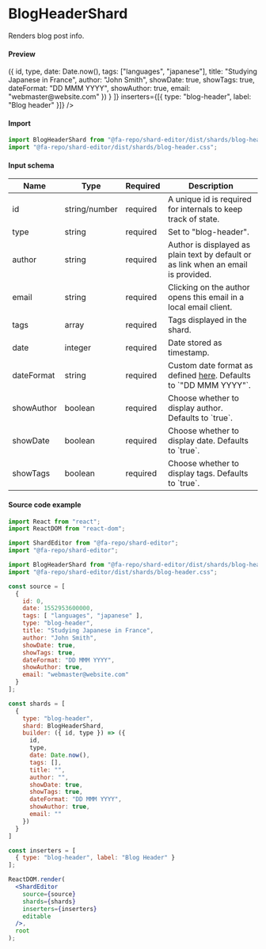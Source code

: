 
# BlogHeaderShard
Renders blog post info.

#### Preview

<CodeSampleShard className="markdown-shard-code-example">
  <ShardEditor
    editable
    source={[
      {
        id: 0,
        date: 1552953600000,
        tags: ["languages", "japanese"],
        type: "blog-header",
        title: "Studying Japanese in France",
        author: "John Smith",
        showDate: true,
        showTags: true,
        dateFormat: "DD MMM YYYY",
        showAuthor: true,
        email: "webmaster@website.com"
      }
    ]}
    shards={[
      {
        type: "blog-header",
        shard: BlogHeaderShard,
        builder: ({ id, type }) => ({
          id,
          type,
          date: Date.now(),
          tags: ["languages", "japanese"],
          title: "Studying Japanese in France",
          author: "John Smith",
          showDate: true,
          showTags: true,
          dateFormat: "DD MMM YYYY",
          showAuthor: true,
          email: "webmaster@website.com"
        })
      }
    ]}
    inserters={[{ type: "blog-header", label: "Blog header" }]}
  />
</CodeSampleShard>

#### Import
```jsx
import BlogHeaderShard from "@fa-repo/shard-editor/dist/shards/blog-header";
import "@fa-repo/shard-editor/dist/shards/blog-header.css";
```

#### Input schema

| Name       | Type    | Required | Description                                    |
|------------|---------|----------|------------------------------------------------|
| id         | string/number | required | A unique id is required for internals to keep track of state.  |
| type	     | string	 | required	| Set to "blog-header".           |
| author	   | string	 | required	| Author is displayed as plain text by default or as link when an email is provided. |
| email	     | string	 | required	| Clicking on the author opens this email in a local email client. |
| tags       | array	 | required	| Tags displayed in the shard.                    |
| date       | integer | required	| Date stored as timestamp.           |
| dateFormat | string	 | required	| Custom date format as defined [here](https://date-fns.org/v1.30.1/docs/format). Defaults to \`"DD MMM YYYY"\`.  |
| showAuthor | boolean | required	| Choose whether to display author. Defaults to \`true\`.           |
| showDate   | boolean | required	| Choose whether to display date. Defaults to \`true\`.               |
| showTags   | boolean | required	| Choose whether to display tags. Defaults to \`true\`.               |

#### Source code example
```jsx
import React from "react";
import ReactDOM from "react-dom";

import ShardEditor from "@fa-repo/shard-editor";
import "@fa-repo/shard-editor";

import BlogHeaderShard from "@fa-repo/shard-editor/dist/shards/blog-header";
import "@fa-repo/shard-editor/dist/shards/blog-header.css";

const source = [
  {
    id: 0,
    date: 1552953600000,
    tags: [ "languages", "japanese" ],
    type: "blog-header",
    title: "Studying Japanese in France",
    author: "John Smith",
    showDate: true,
    showTags: true,
    dateFormat: "DD MMM YYYY",
    showAuthor: true,
    email: "webmaster@website.com"
  }
];

const shards = [
  {
    type: "blog-header",
    shard: BlogHeaderShard,
    builder: ({ id, type }) => ({
      id,
      type,
      date: Date.now(),
      tags: [],
      title: "",
      author: "",
      showDate: true,
      showTags: true,
      dateFormat: "DD MMM YYYY",
      showAuthor: true,
      email: ""
    })
  }
]

const inserters = [
  { type: "blog-header", label: "Blog Header" }
];

ReactDOM.render(
  <ShardEditor
    source={source}
    shards={shards}
    inserters={inserters}
    editable
  />,
  root
);
```
